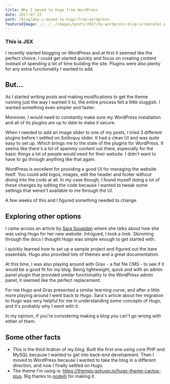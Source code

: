 ```yaml
---
title: Why I moved to Hugo from WordPress
date: 2017-07-23
path: /blog/why-i-moved-to-hugo-from-wordpress
featuredImage: ./../../images/posts/2017/my-wordpress-blog-screenshot.png
---
```




<div style={{ padding: '20px', backgroundColor: 'tomato' }}>
  <h3>This is JSX</h3>
</div>

I recently started blogging on WordPress and at first it seemed like the perfect choice. I could get started quickly and focus on creating content instead of spending a lot of time building the site. Plugins were also plenty for any extra functionality I wanted to add.

<!-- {{< figure src="img/my-wordpress-blog-screenshot.png" caption="Screenshot of my WordPress Blog" alt="Screenshot of my WordPress Blog" >}} -->

## But...

As I started writing posts and making modifications to get the theme running just the way I wanted it to, the entire process felt a little sluggish. I wanted something even simpler and faster.

Moreover, I would need to constantly make sure my WordPress installation and all of its plugins are up to date to make it secure.

When I needed to add an image slider to one of my posts, I tried 3 different plugins before I settled on Soliloquy slider. It had a clean UI and was quite easy to set up. Which brings me to the state of the plugins for WordPress. It seems like there's a lot of spammy content out there, especially for the basic things a lot of people would need for their website. I didn't want to have to go through anything like that again.

WordPress is excellent for providing a good UI for managing the website itself. You could add logos, images, edit the header and footer without diving into the code at all. In my case though, I found myself doing a lot of these changes by editing the code because I wanted to tweak some settings that weren't available to me through the UI.

A few weeks of this and I figured something needed to change.

## Exploring other options

I came across an article by [Sara Soueidan](https://www.sarasoueidan.com/blog/jekyll-ghpages-to-hugo-netlify/) where she talks about how she was using Hugo for her new website. Intrigued, I took a look. Skimming through the docs I thought Hugo was simple enough to get started with.

I quickly learned how to set up a sample project and figured out the bare essentials. Hugo also provided lots of themes and a great documentation.

At this time, I was also playing around with Grav - a flat file CMS - to see if it would be a good fit for my blog. Being lightweight, quick and with an admin panel plugin that provided similar functionality to the WordPress admin panel, it seemed like the perfect replacement.

For me Hugo and Grav presented a similar learning curve, and after a little more playing around I went back to Hugo.
Sara's article about her migration to Hugo was very helpful for me in understanding some concepts of Hugo, and it's probably why I went with it.

In my opinion, if you're considering making a blog you can't go wrong with either of them.

## Some other facts

- This is the third itration of my blog. Built the first one using core PHP and MySQL because I wanted to get into back-end development. Then I moved to WordPress because I wanted to take the blog in a different direction, and now I finally settled on Hugo.
- The theme I'm using is: https://themes.gohugo.io/hugo-theme-cactus-plus. Big thanks to [nodejh](https://github.com/nodejh) for making it.
